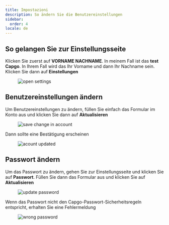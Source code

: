 ```yaml
---
title: Impostazioni
description: So ändern Sie die Benutzereinstellungen
sidebar:
  order: 4
locale: de
---
```


## So gelangen Sie zur Einstellungsseite

Klicken Sie zuerst auf **VORNAME NACHNAME**. In meinem Fall ist das **test Capgo**. In Ihrem Fall wird das Ihr Vorname und dann Ihr Nachname sein. Klicken Sie dann auf **Einstellungen**

<figure><img src="/settings-gowebp" alt="open settings" /><figcaption></figcaption></figure>

## Benutzereinstellungen ändern

Um Benutzereinstellungen zu ändern, füllen Sie einfach das Formular im Konto aus und klicken Sie dann auf **Aktualisieren**

<figure><img src="/account-savewebp" alt="save change in account" /><figcaption></figcaption></figure>

Dann sollte eine Bestätigung erscheinen

<figure><img src="/account-updatedwebp" alt="acount updated" /><figcaption></figcaption></figure>

## Passwort ändern

Um das Passwort zu ändern, gehen Sie zur Einstellungsseite und klicken Sie auf **Passwort**. Füllen Sie dann das Formular aus und klicken Sie auf **Aktualisieren**

<figure><img src="/update-passwdwebp" alt="update password" /><figcaption></figcaption></figure>

Wenn das Passwort nicht den Capgo-Passwort-Sicherheitsregeln entspricht, erhalten Sie eine Fehlermeldung

<figure><img src="/passwd-errorwebp" alt="wrong password" /><figcaption></figcaption></figure>